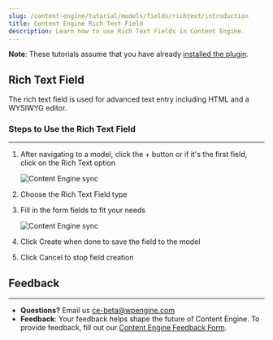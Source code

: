 ```yaml
---
slug: /content-engine/tutorial/models/fields/richtext/introduction
title: Content Engine Rich Text Field
description: Learn how to use Rich Text Fields in Content Engine.
---
```


**Note**: These tutorials assume that you have already [installed the plugin](../../introduction.mdx).

## Rich Text Field

The rich text field is used for advanced text entry including HTML and a WYSIWYG editor.

### Steps to Use the Rich Text Field
---
1. After navigating to a model, click the + button or if it's the first field, click on the Rich Text option

    ![Content Engine sync](../../../../images/Screen_Shot_2021-09-01_at_12.04.05_PM.png)

1. Choose the Rich Text Field type

1. Fill in the form fields to fit your needs

    ![Content Engine sync](../../../../images/Screen_Shot_2021-09-01_at_12.04.46_PM.png)

1. Click Create when done to save the field to the model

1. Click Cancel to stop field creation

## Feedback
---
- **Questions?** Email us ce-beta@wpengine.com
- **Feedback**: Your feedback helps shape the future of Content Engine. To provide feedback, fill out our [Content Engine Feedback Form](https://docs.google.com/forms/d/e/1FAIpQLSecvuZ_EMiTIOlTSwcW1JnPQcFbAcCOwGlhURkzBI8Ps9vFzA/viewform).
